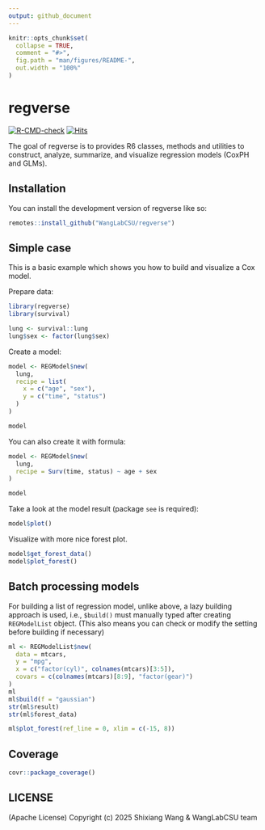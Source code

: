 ```yaml
---
output: github_document
---
```


<!-- README.md is generated from README.Rmd. Please edit that file -->

```r
knitr::opts_chunk$set(
  collapse = TRUE,
  comment = "#>",
  fig.path = "man/figures/README-",
  out.width = "100%"
)
```

# regverse

<!-- badges: start -->
[![R-CMD-check](https://github.com/WangLabCSU/regverse/actions/workflows/R-check.yaml/badge.svg)](https://github.com/WangLabCSU/regverse/actions/workflows/R-check.yaml)
[![Hits](https://hits.seeyoufarm.com/api/count/incr/badge.svg?url=https%3A%2F%2Fgithub.com%2FShixiangWang%2Fregverse&count_bg=%2379C83D&title_bg=%23555555&icon=&icon_color=%23E7E7E7&title=hits&edge_flat=false)](https://hits.seeyoufarm.com)

<!-- badges: end -->

The goal of regverse is to provides R6 classes, methods and utilities to construct,
analyze, summarize, and visualize regression models (CoxPH and GLMs).

## Installation

You can install the development version of regverse like so:

```r
remotes::install_github("WangLabCSU/regverse")
```

## Simple case

This is a basic example which shows you how to build and visualize a Cox model.

Prepare data:

```r
library(regverse)
library(survival)

lung <- survival::lung
lung$sex <- factor(lung$sex)
```
Create a model:

```r
model <- REGModel$new(
  lung,
  recipe = list(
    x = c("age", "sex"),
    y = c("time", "status")
  )
)

model
```

You can also create it with formula:

```r
model <- REGModel$new(
  lung,
  recipe = Surv(time, status) ~ age + sex
)

model
```

Take a look at the model result (package `see` is required):

```r
model$plot()
```

Visualize with more nice forest plot.

```r
model$get_forest_data()
model$plot_forest()
```

## Batch processing models

For building a list of regression model, unlike above, a lazy building approach
is used, i.e., `$build()` must manually typed after creating `REGModelList` object.
(This also means you can check or modify the setting before building if necessary)

```r
ml <- REGModelList$new(
  data = mtcars,
  y = "mpg",
  x = c("factor(cyl)", colnames(mtcars)[3:5]),
  covars = c(colnames(mtcars)[8:9], "factor(gear)")
)
ml
ml$build(f = "gaussian")
str(ml$result)
str(ml$forest_data)

ml$plot_forest(ref_line = 0, xlim = c(-15, 8))
```

## Coverage

```r
covr::package_coverage()
```

## LICENSE

(Apache License) Copyright (c) 2025 Shixiang Wang & WangLabCSU team

